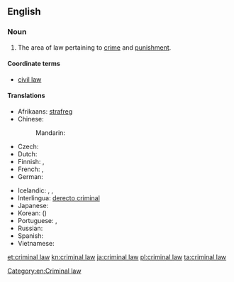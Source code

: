 ==English==
{{wikipedia}}

===Noun===
{{en-noun|head=[[criminal]] [[law]]}}

# {{legal}} The area of law pertaining to [[crime]] and [[punishment]].

====Coordinate terms====
* [[civil law]]

====Translations====
{{trans-top|area of law}}
* Afrikaans: [[strafreg]]
* Chinese:
*: Mandarin: {{t|cmn|刑法|tr=xíngfǎ|sc=Hani}}
* Czech: {{t-|cs|trestní právo|n}}
* Dutch: {{t+|nl|strafrecht|n}}
* Finnish: {{t-|fi|rikosoikeus}}, {{t-|fi|rikoslaki}}
* French: {{t-|fr|droit pénal|m}}, {{t-|fr|droit criminel|m}}
* German: {{t-|de|Strafrecht|n}}
{{trans-mid}}
* Icelandic: {{t-|is|hegningarlög|n|p}},  {{t-|is|refsilög|n|p}},  {{t-|is|refsiréttur|m}}
* Interlingua: [[derecto criminal]]
* Japanese: {{t-|ja|刑法|tr=[[けいほう]] keihō|sc=Jpan}}
* Korean: {{t-|ko|형법|tr=hyeongbeop|sc=Kore}} ({{t+|ko|刑法|sc=Kore}})
* Portuguese: {{t+|pt|direito penal|m}}, {{t-|pt|direito criminal|m}}
* Russian: {{t-|ru|уголовное право|n|tr=ugolóvnoje právo|sc=Cyrl}}
* Spanish: {{t-|es|derecho penal|m}}
* Vietnamese: {{t-|vi|luật hình sự}}
{{trans-bottom}}

[[Category:en:Criminal law]]

[[et:criminal law]]
[[kn:criminal law]]
[[ja:criminal law]]
[[pl:criminal law]]
[[ta:criminal law]]